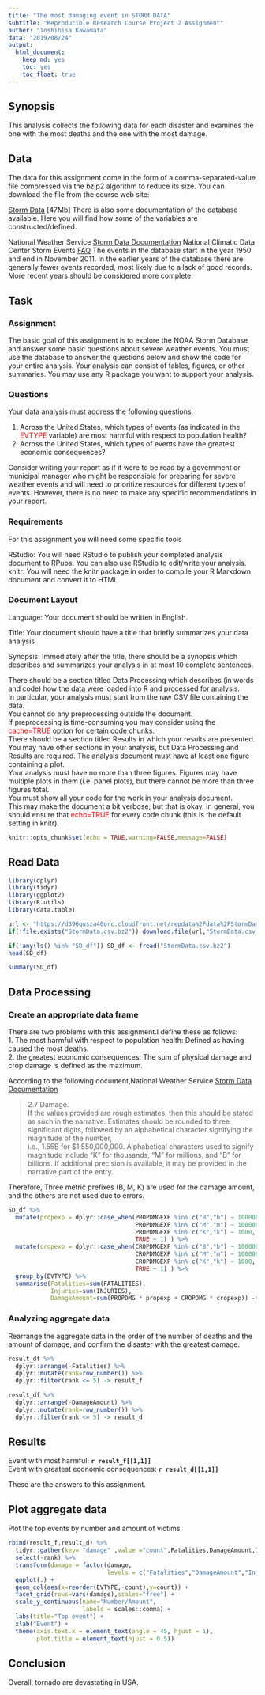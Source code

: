 ```yaml
---
title: "The most damaging event in STORM DATA"
subtitle: "Reproducible Research Course Project 2 Assignment"
auther: "Toshihisa Kawamata"
data: "2019/08/24"
output:
  html_document:
    keep_md: yes
    toc: yes
    toc_float: true
---
```


## Synopsis
 This analysis collects the following data for each disaster and examines the one with the most deaths and the one with the most damage.

## Data

The data for this assignment come in the form of a comma-separated-value file compressed via the bzip2 algorithm to reduce its size. You can download the file from the course web site:

[Storm Data](https://d396qusza40orc.cloudfront.net/repdata%2Fdata%2FStormData.csv.bz2) [47Mb]
There is also some documentation of the database available. Here you will find how some of the variables are constructed/defined.

National Weather Service [Storm Data Documentation](https://d396qusza40orc.cloudfront.net/repdata%2Fpeer2_doc%2Fpd01016005curr.pdf)
National Climatic Data Center Storm Events [FAQ](https://d396qusza40orc.cloudfront.net/repdata%2Fpeer2_doc%2FNCDC%20Storm%20Events-FAQ%20Page.pdf)
The events in the database start in the year 1950 and end in November 2011. In the earlier years of the database there are generally fewer events recorded, most likely due to a lack of good records. More recent years should be considered more complete.

## Task

### Assignment
The basic goal of this assignment is to explore the NOAA Storm Database and answer some basic questions about severe weather events. You must use the database to answer the questions below and show the code for your entire analysis. Your analysis can consist of tables, figures, or other summaries. You may use any R package you want to support your analysis.

### Questions
Your data analysis must address the following questions:

1. Across the United States, which types of events (as indicated in the <span style="color: red; ">EVTYPE</span> variable) are most harmful with respect to population health?
2. Across the United States, which types of events have the greatest economic consequences?

Consider writing your report as if it were to be read by a government or municipal manager who might be responsible for preparing for severe weather events and will need to prioritize resources for different types of events. However, there is no need to make any specific recommendations in your report.

### Requirements
For this assignment you will need some specific tools

RStudio: You will need RStudio to publish your completed analysis document to RPubs. You can also use RStudio to edit/write your analysis.
knitr: You will need the knitr package in order to compile your R Markdown document and convert it to HTML

### Document Layout
Language: Your document should be written in English.

Title: Your document should have a title that briefly summarizes your data analysis

Synopsis: Immediately after the title, there should be a synopsis which describes and summarizes your analysis in at most 10 complete sentences.

There should be a section titled Data Processing which describes (in words and code) how the data were loaded into R and processed for analysis.   
In particular, your analysis must start from the raw CSV file containing the data.  
You cannot do any preprocessing outside the document.   
If preprocessing is time-consuming you may consider using the <span style="color: red; ">cache=TRUE</span> option for certain code chunks.  
There should be a section titled Results in which your results are presented.  
You may have other sections in your analysis, but Data Processing and Results are required.
The analysis document must have at least one figure containing a plot.  
Your analysis must have no more than three figures. Figures may have multiple plots in them (i.e. panel plots), but there cannot be more than three figures total.  
You must show all your code for the work in your analysis document.   
This may make the document a bit verbose, but that is okay. In general, you should ensure that <span style="color: red; ">echo=TRUE</span> for every code chunk (this is the default setting in knitr).


```r
knitr::opts_chunk$set(echo = TRUE,warning=FALSE,message=FALSE)
```

## Read Data

```r
library(dplyr)
library(tidyr)
library(ggplot2)
library(R.utils)
library(data.table)
```
```r
url <- "https://d396qusza40orc.cloudfront.net/repdata%2Fdata%2FStormData.csv.bz2"
if(!file.exists("StormData.csv.bz2")) download.file(url,"StormData.csv.bz2")
```

```r
if(!any(ls() %in% "SD_df")) SD_df <- fread("StormData.csv.bz2")
head(SD_df)
```

```r
summary(SD_df)

```

## Data Processing 
### Create an appropriate data frame

There are two problems with this assignment.I define these as follows:  
1. The most harmful with respect to population health: Defined as having caused the most deaths.  
2. the greatest economic consequences: The sum of physical damage and crop damage is defined as the maximum.

According to the following document,National Weather Service [Storm Data Documentation](https://d396qusza40orc.cloudfront.net/repdata%2Fpeer2_doc%2Fpd01016005curr.pdf)  

> 2.7 Damage.   
> If the values provided are rough estimates, then this should be stated as such in the narrative. Estimates should be rounded to three significant digits, followed by an alphabetical character signifying the magnitude of the number,  
>i.e., 1.55B for $1,550,000,000. Alphabetical characters used to signify magnitude
include “K” for thousands, “M” for millions, and “B” for billions. If additional precision is available, it may be provided in the narrative part of the entry. 

Therefore, Three metric prefixes (B, M, K) are used for the damage amount, and the others are not used due to errors.

```r
SD_df %>% 
  mutate(propexp = dplyr::case_when(PROPDMGEXP %in% c("B","b") ~ 1000000000,
                                    PROPDMGEXP %in% c("M","m") ~ 1000000,
                                    PROPDMGEXP %in% c("K","k") ~ 1000,
                                    TRUE ~ 1) ) %>%
  mutate(cropexp = dplyr::case_when(CROPDMGEXP %in% c("B","b") ~ 1000000000,
                                    CROPDMGEXP %in% c("M","m") ~ 1000000,
                                    CROPDMGEXP %in% c("K","k") ~ 1000,
                                    TRUE ~ 1) ) %>%
  group_by(EVTYPE) %>%
  summarise(Fatalities=sum(FATALITIES),
            Injuries=sum(INJURIES),
            DamageAmount=sum(PROPDMG * propexp + CROPDMG * cropexp)) -> result_df

```

### Analyzing aggregate data

Rearrange the aggregate data in the order of the number of deaths and the amount of damage, and confirm the disaster with the greatest damage.

```r
result_df %>%
  dplyr::arrange(-Fatalities) %>%
  dplyr::mutate(rank=row_number()) %>% 
  dplyr::filter(rank <= 5) -> result_f

result_df %>%
  dplyr::arrange(-DamageAmount) %>%
  dplyr::mutate(rank=row_number()) %>% 
  dplyr::filter(rank <= 5) -> result_d
```

## Results

Event with most harmful: **`r result_f[[1,1]]`**  
Event with greatest economic consequences: **`r result_d[[1,1]]`**  

These are the answers to this assignment.

## Plot aggregate data

Plot the top events by number and amount of victims

```r
rbind(result_f,result_d) %>%
  tidyr::gather(key= "damage" ,value ="count",Fatalities,DamageAmount,Injuries) %>%
  select(-rank) %>% 
  transform(damage = factor(damage,
                            levels = c("Fatalities","DamageAmount","Injuries"))) %>%
  ggplot(.) + 
  geom_col(aes(x=reorder(EVTYPE,-count),y=count)) +
  facet_grid(rows=vars(damage),scales="free") +
  scale_y_continuous(name="Number/Amount",
                     labels = scales::comma) +
  labs(title="Top event") + 
  xlab("Event") +
  theme(axis.text.x = element_text(angle = 45, hjust = 1),
        plot.title = element_text(hjust = 0.5)) 
```

## Conclusion

Overall, tornado are devastating in USA.

